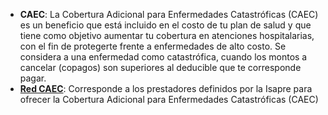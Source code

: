 
- **CAEC**: La Cobertura Adicional para Enfermedades Catastróficas (CAEC) es un beneficio que está incluido en el costo de tu plan de salud y que tiene como objetivo aumentar tu cobertura en atenciones hospitalarias, con el fin de protegerte frente a enfermedades de alto costo. Se considera a una enfermedad como catastrófica, cuando los montos a cancelar (copagos) son superiores al deducible que te corresponde pagar.
- **[Red CAEC](https://www.banmedica.cl/red-caec/)**: Corresponde a los prestadores definidos por la Isapre para ofrecer la Cobertura Adicional para Enfermedades Catastróficas (CAEC)